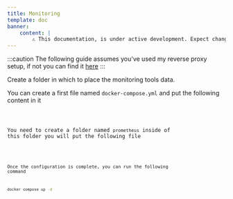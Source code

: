 ```yaml
---
title: Monitoring
template: doc
banner:
    content: |
        ⚠️ This documentation, is under active development. Expect changes!
---
```


:::caution
The following guide assumes you've used my reverse proxy setup, if not you can find it <a href="/tools/nginx-proxy/">here</a>
:::


Create a folder in which to place the monitoring tools data.

You can create a first file named `docker-compose.yml` and put the following content in it


<Code code={content} lang="yml" title="docker-compose.yml" />

You need to create a folder named `prometheus` inside of this folder you will put the following file


<Code code={contentPrometheusConfig} lang="yml" title="prometheus.yml" />

Once the configuration is complete, you can run the following command

```bash
docker compose up -d
```
